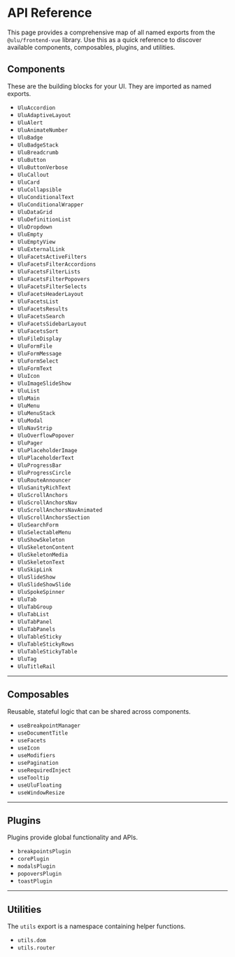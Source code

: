 

<Meta title="Overview/API Reference" />

# API Reference

This page provides a comprehensive map of all named exports from the `@ulu/frontend-vue` library. Use this as a quick reference to discover available components, composables, plugins, and utilities.

## Components

These are the building blocks for your UI. They are imported as named exports.

*   `UluAccordion`
*   `UluAdaptiveLayout`
*   `UluAlert`
*   `UluAnimateNumber`
*   `UluBadge`
*   `UluBadgeStack`
*   `UluBreadcrumb`
*   `UluButton`
*   `UluButtonVerbose`
*   `UluCallout`
*   `UluCard`
*   `UluCollapsible`
*   `UluConditionalText`
*   `UluConditionalWrapper`
*   `UluDataGrid`
*   `UluDefinitionList`
*   `UluDropdown`
*   `UluEmpty`
*   `UluEmptyView`
*   `UluExternalLink`
*   `UluFacetsActiveFilters`
*   `UluFacetsFilterAccordions`
*   `UluFacetsFilterLists`
*   `UluFacetsFilterPopovers`
*   `UluFacetsFilterSelects`
*   `UluFacetsHeaderLayout`
*   `UluFacetsList`
*   `UluFacetsResults`
*   `UluFacetsSearch`
*   `UluFacetsSidebarLayout`
*   `UluFacetsSort`
*   `UluFileDisplay`
*   `UluFormFile`
*   `UluFormMessage`
*   `UluFormSelect`
*   `UluFormText`
*   `UluIcon`
*   `UluImageSlideShow`
*   `UluList`
*   `UluMain`
*   `UluMenu`
*   `UluMenuStack`
*   `UluModal`
*   `UluNavStrip`
*   `UluOverflowPopover`
*   `UluPager`
*   `UluPlaceholderImage`
*   `UluPlaceholderText`
*   `UluProgressBar`
*   `UluProgressCircle`
*   `UluRouteAnnouncer`
*   `UluSanityRichText`
*   `UluScrollAnchors`
*   `UluScrollAnchorsNav`
*   `UluScrollAnchorsNavAnimated`
*   `UluScrollAnchorsSection`
*   `UluSearchForm`
*   `UluSelectableMenu`
*   `UluShowSkeleton`
*   `UluSkeletonContent`
*   `UluSkeletonMedia`
*   `UluSkeletonText`
*   `UluSkipLink`
*   `UluSlideShow`
*   `UluSlideShowSlide`
*   `UluSpokeSpinner`
*   `UluTab`
*   `UluTabGroup`
*   `UluTabList`
*   `UluTabPanel`
*   `UluTabPanels`
*   `UluTableSticky`
*   `UluTableStickyRows`
*   `UluTableStickyTable`
*   `UluTag`
*   `UluTitleRail`

---

## Composables

Reusable, stateful logic that can be shared across components.

*   `useBreakpointManager`
*   `useDocumentTitle`
*   `useFacets`
*   `useIcon`
*   `useModifiers`
*   `usePagination`
*   `useRequiredInject`
*   `useTooltip`
*   `useUluFloating`
*   `useWindowResize`

---

## Plugins

Plugins provide global functionality and APIs.

*   `breakpointsPlugin`
*   `corePlugin`
*   `modalsPlugin`
*   `popoversPlugin`
*   `toastPlugin`

---

## Utilities

The `utils` export is a namespace containing helper functions.

*   `utils.dom`
*   `utils.router`
